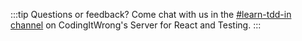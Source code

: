 :::tip Questions or feedback?
Come chat with us in the [#learn-tdd-in channel](https://discord.gg/D5464TpvaU) on CodingItWrong's Server for React and Testing.
:::
